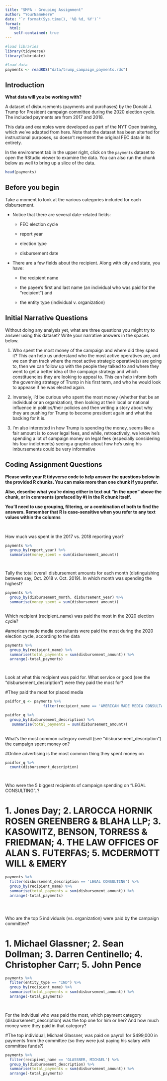 ```yaml
---
title: "SMPA - Grouping Assignment"
author: "YourNameHere"
date: "`r format(Sys.time(), '%B %d, %Y')`"
format:
  html:
    self-contained: true
---
```


```r

#load libraries
library(tidyverse)
library(lubridate)

#load data
payments <- readRDS("data/trump_campaign_payments.rds")

```

## Introduction

**What data will you be working with?**

A dataset of disbursements (payments and purchases) by the Donald J. Trump for President campaign committee during the 2020 election cycle. The included payments are from 2017 and 2018.

This data and examples were developed as part of the NYT Open training, which we've adapted from here. Note that the dataset has been alterted for instructional purposes, so doesn't represent the original FEC data in its entirety.

In the environment tab in the upper right, click on the `payments` dataset to open the RStudio viewer to examine the data. You can also run the chunk below as well to bring up a slice of the data.

```r

head(payments)


```

## Before you begin

Take a moment to look at the various categories included for each disbursement.

-   Notice that there are several date-related fields:

    -   FEC election cycle

    -   report year

    -   election type

    -   disbursement date

-   There are a few fields about the recipient. Along with city and state, you have:

    -   the recipient name

    -   the payee's first and last name (an individual who was paid for the "recipient") and

    -   the entity type (individual v. organization)

## Initial Narrative Questions

Without doing any analysis yet, what are three questions you might try to answer using this dataset? Write your narrative answers in the spaces below.

1.  Who spent the most money of the campaign and where did they spend it? This can help us understand who the most active operatives are, and we can then track where the most active strategic operative(s) are going to, then we can follow up with the people they talked to and where they went to get a better idea of the campaign strategy and which constituencies they are looking to appeal to. This can help inform both the governing strategy of Trump in his first term, and who he would look to appease if he was elected again. 

2.  Inversely, I'd be curious who spent the most money (whether that be an individual or an organization), then looking at their local or national influence in politics/their policies and then writing a story about why they are pushing for Trump to become president again and what the backing for it is. 

3.  I'm also interested in how Trump is spending the money, seems like a fair amount is to cover legal fees, and while, retroactively, we know he's spending a lot of campaign money on legal fees (especially considering his four indictments) seeing a graphic about how he's using his imbursements could be very informative

## Coding Assignment Questions

**Please write your R tidyverse code to help answer the questions below in the provided R chunks. You can make more than one chunk if you prefer.**

**Also, describe what you're doing either in text out "in the open" above the chunk, or in comments (prefaced by #) in the R chunk itself.**

**You'll need to use grouping, filtering, or a combination of both to find the answers. Remember that R is case-sensitive when you refer to any text values within the columns**

<br>

How much was spent in the 2017 vs. 2018 reporting year?

```r


payments %>%
  group_by(report_year) %>%
  summarise(money_spent = sum(disbursement_amount))




```

Tally the total overall disbursement amounts for each month (distinguishing between say, Oct. 2018 v. Oct. 2019). In which month was spending the highest?

```r


payments %>%
  group_by(disbursement_month, disbursement_year) %>%
  summarise(money_spent = sum(disbursement_amount))



```

Which recipient (recipient_name) was paid the most in the 2020 election cycle?

#american made media consultants were paid the most during the 2020 election cycle, according to the data 

```r


payments %>%
  group_by(recipient_name) %>%
  summarise(total_payments = sum(disbursement_amount)) %>%
  arrange(-total_payments)




```

Look at what this recipient was paid for. What service or good (see the "disbursement_description") were they paid the most for?

#They paid the most for placed media

```r


paidfor_q <- payments %>%
                 filter(recipient_name == 'AMERICAN MADE MEDIA CONSULTANTS, LLC') 

paidfor_q %>%
  group_by(disbursement_description) %>%
   summarise(total_payments = sum(disbursement_amount))
  


```

What's the most common category overall (see "disbursement_description") the campaign spent money on?

#Online advertising is the most common thing they spent money on 

```r

paidfor_q %>%
  count(disbursement_description)




```

Who were the 5 biggest recipients of campaign spending on "LEGAL CONSULTING"..?

# 1. Jones Day; 2. LAROCCA HORNIK ROSEN GREENBERG & BLAHA LLP; 3. KASOWITZ, BENSON, TORRESS & FRIEDMAN; 4.  THE LAW OFFICES OF ALAN S. FUTERFAS; 5. MCDERMOTT WILL & EMERY	

```r

payments %>%
  filter(disbursement_description == 'LEGAL CONSULTING') %>%
  group_by(recipient_name) %>%
  summarise(total_payments = sum(disbursement_amount)) %>%
  arrange(-total_payments)





```


Who are the top 5 individuals (vs. organization) were paid by the campaign committee?

# 1. Michael Glassner; 2. Sean Dollman; 3. Darren Centinello; 4. Christopher Carr; 5. John Pence

```r

payments %>%
  filter(entity_type == "IND") %>%
  group_by(recipient_name) %>%
  summarise(total_payments = sum(disbursement_amount)) %>%
  arrange(-total_payments)
  



```


For the indvidual who was paid the most, which payment category (disbursement_description) was the top one for him or her? And how much money were they paid in that category?

#The top individual, Michael Glassner, was paid on payroll for $499,000 in payments from the committee (so they were just paying his salary with committee funds?) 

```r

payments %>%
  filter(recipient_name == 'GLASSNER, MICHAEL') %>%
  group_by(disbursement_description) %>%
  summarise(total_payments = sum(disbursement_amount)) %>%
  arrange(-total_payments)



```
